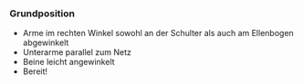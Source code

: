 ### Grundposition

- Arme im rechten Winkel sowohl an der Schulter als auch am Ellenbogen abgewinkelt
- Unterarme parallel zum Netz
- Beine leicht angewinkelt
- Bereit!
